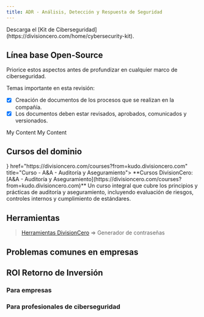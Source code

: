 ```yaml
---
title: ADR - Análisis, Detección y Respuesta de Seguridad
---
```



<Callout title="Quieres aprender más?">
  Descarga el [Kit de Ciberseguridad](https://divisioncero.com/home/cybersecurity-kit).
</Callout>


## Línea base Open-Source

Priorice estos aspectos antes de profundizar en cualquier marco de ciberseguridad.

<Accordions type="single">
  <Accordion title="1. Revisión de documentación anual.">
  
  Temas importante en esta revisión:

  - [X] Creación de documentos de los procesos que se realizan en la compañía.
  - [X] Los documentos deben estar revisados, aprobados, comunicados y versionados.
  
  </Accordion>
</Accordions>

<Accordions type="single">
  <Accordion title="2. Auditorías internas y externas.">My Content</Accordion>
</Accordions>

<Accordions type="single">
  <Accordion title="3. Proceso de recopilación de evidencias para controles de ciberseguridad.">My Content</Accordion>
</Accordions>


## Cursos del dominio

<Cards>
  <Card icon={<GraduationCap />} href="https://divisioncero.com/courses?from=kudo.divisioncero.com" title="Curso - A&A - Auditoría y Aseguramiento">
    **Cursos DivisionCero: [A&A - Auditoría y Aseguramiento](https://divisioncero.com/courses?from=kudo.divisioncero.com)**
    Un curso integral que cubre los principios y prácticas de auditoría y aseguramiento, incluyendo evaluación de riesgos, controles internos y cumplimiento de estándares.
  </Card>
</Cards>


## Herramientas

> [Herramientas DivisionCero](https://divisioncero.com/tools?from=kudo.divisioncero.com) => Generador de contraseñas


## Problemas comunes en empresas

<Callout title="No documentación de procesos." type="warning"></Callout>
<Callout title="Se piensa en documentos solo en auditorías." type="warning"></Callout>
<Callout title="Los documentos no reflejan la realidad de cómo funcionan la compañía." type="warning"></Callout>


## ROI Retorno de Inversión

### Para empresas

<Callout title="Optimización de procesos Business as Usual BaU."></Callout>
<Callout title="Enfoque en actividades reales de ciberseguridad."></Callout>
<Callout title="Anticipación a controles de diferentes framework de ciberseguridad."></Callout>

### Para profesionales de ciberseguridad

<Callout title="Conocimiento y herramientas para identificar riesgos de ciberseguridad en las compañías." type="success"></Callout>
<Callout title="Metodología de referencia para mejora continua de la ciberseguridad empresarial." type="success"></Callout>
<Callout title="Aumento de habilidades detalladas de ciberseguridad." type="success"></Callout>